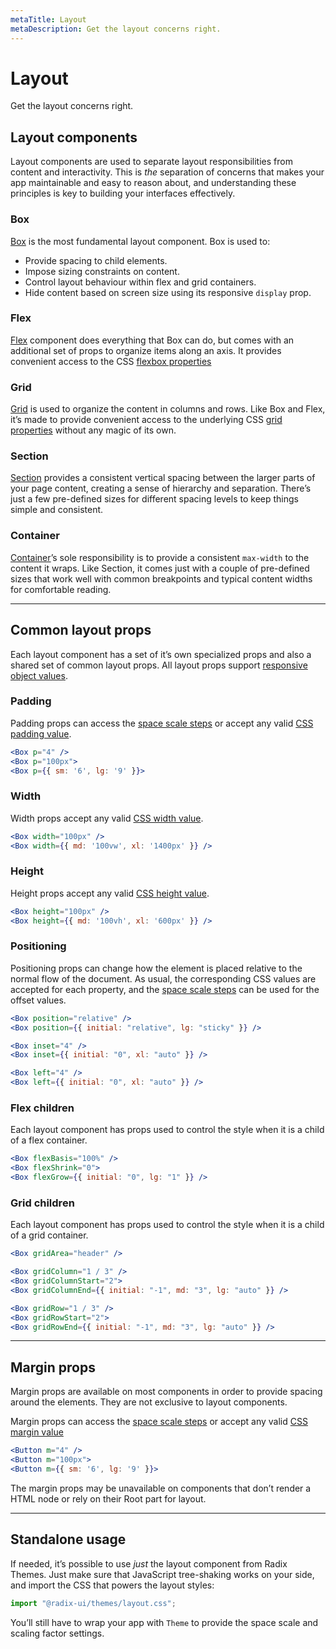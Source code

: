 ```yaml
---
metaTitle: Layout
metaDescription: Get the layout concerns right.
---
```


# Layout

<Description>Get the layout concerns right.</Description>

## Layout components

Layout components are used to separate layout responsibilities from content and interactivity. This is _the_ separation of concerns that makes your app maintainable and easy to reason about, and understanding these principles is key to building your interfaces effectively.

### Box

<ThemesBoxExample />

[Box](/themes/docs/components/box) is the most fundamental layout component. Box is used to:

- Provide spacing to child elements.
- Impose sizing constraints on content.
- Control layout behaviour within flex and grid containers.
- Hide content based on screen size using its responsive `display` prop.

### Flex

<ThemesFlexExample />

[Flex](/themes/docs/components/flex) component does everything that Box can do, but comes with an additional set of props to organize items along an axis. It provides convenient access to the CSS [flexbox properties](https://css-tricks.com/snippets/css/a-guide-to-flexbox/)

### Grid

<ThemesGridExample />

[Grid](/themes/docs/components/grid) is used to organize the content in columns and rows. Like Box and Flex, it’s made to provide convenient access to the underlying CSS [grid properties](https://css-tricks.com/snippets/css/complete-guide-grid/) without any magic of its own.

### Section

<ThemesSectionExample />

[Section](/themes/docs/components/section) provides a consistent vertical spacing between the larger parts of your page content, creating a sense of hierarchy and separation. There’s just a few pre-defined sizes for different spacing levels to keep things simple and consistent.

### Container

<ThemesContainerExample />

[Container](/themes/docs/components/container)’s sole responsibility is to provide a consistent `max-width` to the content it wraps. Like Section, it comes just with a couple of pre-defined sizes that work well with common breakpoints and typical content widths for comfortable reading.

---

## Common layout props

Each layout component has a set of it’s own specialized props and also a shared set of common layout props. All layout props support [responsive object values](/themes/docs/theme/breakpoints).

### Padding

Padding props can access the [space scale steps](/themes/docs/theme/spacing) or accept any valid [CSS padding value](https://developer.mozilla.org/en-US/docs/Web/CSS/padding).

```jsx
<Box p="4" />
<Box p="100px">
<Box p={{ sm: '6', lg: '9' }}>
```

<ThemesPropsTable defs="paddingPropDefs" />

### Width

Width props accept any valid [CSS width value](https://developer.mozilla.org/en-US/docs/Web/CSS/width).

```jsx
<Box width="100px" />
<Box width={{ md: '100vw', xl: '1400px' }} />
```

<ThemesPropsTable defs="widthPropDefs" />

### Height

Height props accept any valid [CSS height value](https://developer.mozilla.org/en-US/docs/Web/CSS/height).

```jsx
<Box height="100px" />
<Box height={{ md: '100vh', xl: '600px' }} />
```

<ThemesPropsTable defs="heightPropDefs" />

### Positioning

Positioning props can change how the element is placed relative to the normal flow of the document. As usual, the corresponding CSS values are accepted for each property, and the [space scale steps](/themes/docs/theme/spacing) can be used for the offset values.

```jsx
<Box position="relative" />
<Box position={{ initial: "relative", lg: "sticky" }} />

<Box inset="4" />
<Box inset={{ initial: "0", xl: "auto" }} />

<Box left="4" />
<Box left={{ initial: "0", xl: "auto" }} />
```

<ThemesPropsTable defs="positionPropDefs" />

### Flex children

Each layout component has props used to control the style when it is a child of a flex container.

```jsx
<Box flexBasis="100%" />
<Box flexShrink="0">
<Box flexGrow={{ initial: "0", lg: "1" }} />
```

<ThemesPropsTable defs="flexChildrenPropDefs" />

### Grid children

Each layout component has props used to control the style when it is a child of a grid container.

```jsx
<Box gridArea="header" />

<Box gridColumn="1 / 3" />
<Box gridColumnStart="2">
<Box gridColumnEnd={{ initial: "-1", md: "3", lg: "auto" }} />

<Box gridRow="1 / 3" />
<Box gridRowStart="2">
<Box gridRowEnd={{ initial: "-1", md: "3", lg: "auto" }} />
```

<ThemesPropsTable defs="gridChildrenPropDefs" />

---

## Margin props

Margin props are available on most components in order to provide spacing around the elements. They are not exclusive to layout components.

Margin props can access the [space scale steps](/themes/docs/theme/spacing) or accept any valid [CSS margin value](https://developer.mozilla.org/en-US/docs/Web/CSS/margin)

```jsx
<Button m="4" />
<Button m="100px">
<Button m={{ sm: '6', lg: '9' }}>
```

<ThemesPropsTable defs="marginPropDefs" />

The margin props may be unavailable on components that don’t render a HTML node or rely on their Root part for layout.

---

## Standalone usage

If needed, it’s possible to use _just_ the layout component from Radix Themes. Just make sure that JavaScript tree-shaking works on your side, and import the CSS that powers the layout styles:

```jsx
import "@radix-ui/themes/layout.css";
```

You’ll still have to wrap your app with `Theme` to provide the space scale and scaling factor settings.
